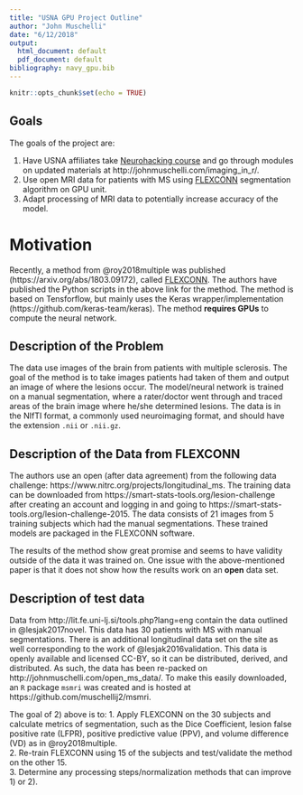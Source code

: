 ```yaml
---
title: "USNA GPU Project Outline"
author: "John Muschelli"
date: "6/12/2018"
output:
  html_document: default
  pdf_document: default
bibliography: navy_gpu.bib
---
```


```r
knitr::opts_chunk$set(echo = TRUE)
```

## Goals
The goals of the project are:

1.  Have USNA affiliates take [Neurohacking course](https://www.coursera.org/learn/neurohacking) and go through modules on updated materials at http://johnmuschelli.com/imaging_in_r/.
2.  Use open MRI data for patients with MS using [FLEXCONN](https://www.nitrc.org/projects/flexconn) segmentation algorithm on GPU unit.
3.  Adapt processing of MRI data to potentially increase accuracy of the model.


# Motivation

Recently, a method from @roy2018multiple was published (https://arxiv.org/abs/1803.09172), called [FLEXCONN](https://www.nitrc.org/projects/flexconn).  The authors have published the Python scripts in the above link for the method.  The method is based on Tensforflow, but mainly uses the Keras wrapper/implementation (https://github.com/keras-team/keras).   The method **requires GPUs** to compute the neural network.

## Description of the Problem

The data use images of the brain from patients with multiple sclerosis.  The goal of the method is to take images patients had taken of them and output an image of where the lesions occur.  The model/neural network is trained on a manual segmentation, where a rater/doctor went through and traced areas of the brain image where he/she determined lesions.  The data is in the NIfTI format, a commonly used neuroimaging format, and should have the extension `.nii` or `.nii.gz`.

## Description of the Data from FLEXCONN

The authors use an open (after data agreement) from the following data challenge: https://www.nitrc.org/projects/longitudinal_ms.  The training data can be downloaded from https://smart-stats-tools.org/lesion-challenge after creating an account and logging in and going to https://smart-stats-tools.org/lesion-challenge-2015.  The data consists of 21 images from 5 training subjects which had the manual segmentations. These trained models are packaged in the FLEXCONN software.  

The results of the method show great promise and seems to have validity outside of the data it was trained on.  One issue with the above-mentioned paper is that it does not show how the results work on an **open** data set.

## Description of test data
Data from http://lit.fe.uni-lj.si/tools.php?lang=eng contain the data outlined in @lesjak2017novel.  This data has 30 patients with MS with manual segmentations.  There is an additional longitudinal data set on the site as well corresponding to the work of @lesjak2016validation. This data is openly available and licensed CC-BY, so it can be distributed, derived, and distributed.  As such, the data has been re-packed on http://johnmuschelli.com/open_ms_data/.  To make this easily downloaded, an `R` package `msmri` was created and is hosted at https://github.com/muschellij2/msmri. 

The goal of 2) above is to:
1.  Apply FLEXCONN on the 30 subjects and calculate metrics of segmentation, such as the Dice Coefficient, lesion false positive rate (LFPR), positive predictive value (PPV), and volume difference (VD) as in @roy2018multiple.  
2.  Re-train FLEXCONN using 15 of the subjects and test/validate the method on the other 15.  
3.  Determine any processing steps/normalization methods that can improve 1) or 2).

